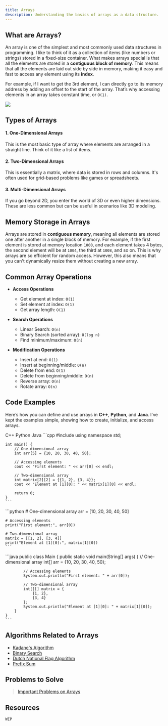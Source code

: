 ```yaml
---
title: Arrays
description: Understanding the basics of arrays as a data structure.
---
```


## <HoverUnderline>What are Arrays?</HoverUnderline>

An array is one of the simplest and most commonly used data structures in programming. I like to think of it as a collection of items (like numbers or strings) stored in a fixed-size container. What makes arrays special is that all the elements are stored in a **contiguous block of memory**. This means that all the elements are laid out side by side in memory, making it easy and fast to access any element using its **index**.

For example, if I want to get the 3rd element, I can directly go to its memory address by adding an offset to the start of the array. That’s why accessing elements in an array takes constant time, or `O(1)`.

![](/array.png)

## <HoverUnderline>Types of Arrays</HoverUnderline>

#### 1. One-Dimensional Arrays
This is the most basic type of array where elements are arranged in a straight line. Think of it like a list of items.

#### 2. Two-Dimensional Arrays
This is essentially a matrix, where data is stored in rows and columns. It's often used for grid-based problems like games or spreadsheets.

#### 3. Multi-Dimensional Arrays
If you go beyond 2D, you enter the world of 3D or even higher dimensions. These are less common but can be useful in scenarios like 3D modeling.

## <HoverUnderline>Memory Storage in Arrays</HoverUnderline>

Arrays are stored in **contiguous memory**, meaning all elements are stored one after another in a single block of memory. For example, if the first element is stored at memory location `1000`, and each element takes 4 bytes, the second element will be at `1004`, the third at `1008`, and so on. This is why arrays are so efficient for random access. However, this also means that you can't dynamically resize them without creating a new array.

## <HoverUnderline>Common Array Operations</HoverUnderline>

- **Access Operations**
  - Get element at index: `O(1)`
  - Set element at index: `O(1)`
  - Get array length: `O(1)`

- **Search Operations**
  - Linear Search: `O(n)`
  - Binary Search (sorted array): `O(log n)`
  - Find minimum/maximum: `O(n)`

- **Modification Operations**
  - Insert at end: `O(1)`
  - Insert at beginning/middle: `O(n)`
  - Delete from end: `O(1)`
  - Delete from beginning/middle: `O(n)`
  - Reverse array: `O(n)`
  - Rotate array: `O(n)`

## <HoverUnderline>Code Examples</HoverUnderline>

Here’s how you can define and use arrays in **C++**, **Python**, and **Java**. I've kept the examples simple, showing how to create, initialize, and access arrays.

<Tabs defaultValue="python" className="pt-5 pb-1">
  <TabsList>
    <TabsTrigger value="cpp">C++</TabsTrigger>
    <TabsTrigger value="python">Python</TabsTrigger>
    <TabsTrigger value="java">Java</TabsTrigger>
  </TabsList>

  <TabsContent value="cpp">
    ```cpp
    #include <iostream>
    using namespace std;

    int main() {
        // One-dimensional array
        int arr[5] = {10, 20, 30, 40, 50};

        // Accessing elements
        cout << "First element: " << arr[0] << endl;

        // Two-dimensional array
        int matrix[2][2] = {{1, 2}, {3, 4}};
        cout << "Element at [1][0]: " << matrix[1][0] << endl;

        return 0;
    }
    ```
  </TabsContent>

  <TabsContent value="python">
    ```python
    # One-dimensional array
    arr = [10, 20, 30, 40, 50]

    # Accessing elements
    print("First element:", arr[0])

    # Two-dimensional array
    matrix = [[1, 2], [3, 4]]
    print("Element at [1][0]:", matrix[1][0])
    ```
  </TabsContent>

  <TabsContent value="java">
    ```java
    public class Main {
        public static void main(String[] args) {
            // One-dimensional array
            int[] arr = {10, 20, 30, 40, 50};

            // Accessing elements
            System.out.println("First element: " + arr[0]);

            // Two-dimensional array
            int[][] matrix = {
                {1, 2},
                {3, 4}
            };
            System.out.println("Element at [1][0]: " + matrix[1][0]);
        }
    }
    ```
  </TabsContent>
</Tabs>

## <HoverUnderline>Algorithms Related to Arrays</HoverUnderline>

- [Kadane's Algorithm](array/kadane/)
- [Binary Search](../algorithms/binary-search/)
- [Dutch National Flag Algorithm](array/dnf/)
- [Prefix Sum](array/prefix-sum/)

## <HoverUnderline>Problems to Solve</HoverUnderline>

> [Important Problems on Arrays](https://leetcode.com/problem-list/a630svvj/)

## <HoverUnderline>Resources</HoverUnderline>

`WIP`